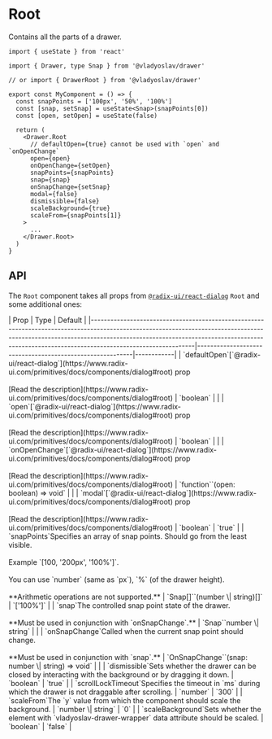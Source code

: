 
# Root

Contains all the parts of a drawer.

```tsx copy
import { useState } from 'react'

import { Drawer, type Snap } from '@vladyoslav/drawer'

// or import { DrawerRoot } from '@vladyoslav/drawer'

export const MyComponent = () => {
  const snapPoints = ['100px', '50%', '100%']
  const [snap, setSnap] = useState<Snap>(snapPoints[0])
  const [open, setOpen] = useState(false)

  return (
    <Drawer.Root
      // defaultOpen={true} cannot be used with `open` and `onOpenChange`
      open={open}
      onOpenChange={setOpen}
      snapPoints={snapPoints}
      snap={snap}
      onSnapChange={setSnap}
      modal={false}
      dismissible={false}
      scaleBackground={true}
      scaleFrom={snapPoints[1]}
    >
      ...
    </Drawer.Root>
  )
}
```

## API

The `Root` component takes all props from [`@radix-ui/react-dialog`](https://www.radix-ui.com/primitives/docs/components/dialog#root) `Root` and some additional ones:

<Table>
  | Prop                                                                                                                                                                                                                                                                     | Type                                                     | Default    |
  |--------------------------------------------------------------------------------------------------------------------------------------------------------------------------------------------------------------------------------------------------------------------------|----------------------------------------------------------|------------|
  | `defaultOpen`<Info>[`@radix-ui/react-dialog`](https://www.radix-ui.com/primitives/docs/components/dialog#root) prop <br/><br/> [Read the description](https://www.radix-ui.com/primitives/docs/components/dialog#root)</Info>                                            | `boolean`                                                |            |
  | `open`<Info>[`@radix-ui/react-dialog`](https://www.radix-ui.com/primitives/docs/components/dialog#root) prop <br/><br/> [Read the description](https://www.radix-ui.com/primitives/docs/components/dialog#root)</Info>                                                   | `boolean`                                                |            |
  | `onOpenChange`<Info>[`@radix-ui/react-dialog`](https://www.radix-ui.com/primitives/docs/components/dialog#root) prop <br/><br/> [Read the description](https://www.radix-ui.com/primitives/docs/components/dialog#root)</Info>                                           | `function`<Info>`(open: boolean) => void`</Info>         |            |
  | `modal`<Info>[`@radix-ui/react-dialog`](https://www.radix-ui.com/primitives/docs/components/dialog#root) prop <br/><br/> [Read the description](https://www.radix-ui.com/primitives/docs/components/dialog#root)</Info>                                                  | `boolean`                                                | `true`     |
  | `snapPoints`<Info>Specifies an array of snap points. Should go from the least visible.<br/><br/>Example `[100, '200px', '100%']`.<br/><br/>You can use `number` (same as `px`), `%` (of the drawer height).<br/><br/>**Arithmetic operations are not supported.**</Info> | `Snap[]`<Info>`(number \| string)[]`</Info>              | `['100%']` |
  | `snap`<Info>The controlled snap point state of the drawer.<br/><br/>**Must be used in conjunction with `onSnapChange`.**</Info>                                                                                                                                               | `Snap`<Info>`number \| string`</Info>                    |            |
  | `onSnapChange`<Info>Called when the current snap point should change.<br/><br/>**Must be used in conjunction with `snap`.**</Info>                                                                                                                                            | `OnSnapChange`<Info>`(snap: number \| string) => void`</Info> |            |
  | `dismissible`<Info>Sets whether the drawer can be closed by interacting with the background or by dragging it down.</Info>                                                                                                                                               | `boolean`                                                | `true`     |
  | `scrollLockTimeout`<Info>Specifies the timeout in `ms` during which the drawer is not draggable after scrolling.</Info>                                                                                                                                                  | `number`                                                 | `300`      |
  | `scaleFrom`<Info>The `y` value from which the component should scale the background.</Info>                                                                                                                                                                              | `number \| string`                                       | `0`        |
  | `scaleBackground`<Info>Sets whether the element with `vladyoslav-drawer-wrapper` data attribute should be scaled.</Info>                                                                                                                                           | `boolean`                                                | `false`    |
</Table>
